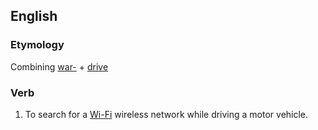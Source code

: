==English==

===Etymology===
Combining [[war-]] + [[drive]]

===Verb===
{{en-verb|head=[[war-]][[drive]]|war-drives|war-driving|war-drove|war-driven}}

# To search for a [[Wi-Fi]] wireless network while driving a motor vehicle.